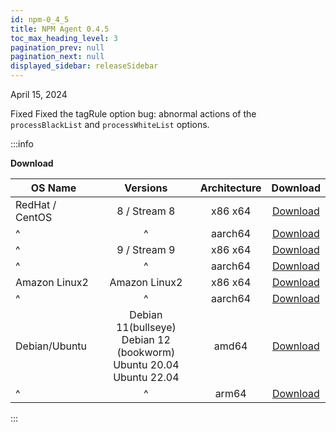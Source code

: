 ```yaml
---
id: npm-0_4_5
title: NPM Agent 0.4.5
toc_max_heading_level: 3
pagination_prev: null
pagination_next: null
displayed_sidebar: releaseSidebar
---
```


April 15, 2024

<Status>Fixed</Status> Fixed the tagRule option bug: abnormal actions of the <code>processBlackList</code> and <code>processWhiteList</code> options.

:::info

**Download**

| OS Name         |                                    Versions                                    | Architecture |                                       Download                                      |
| --------------- | :----------------------------------------------------------------------------: | :----------: | :---------------------------------------------------------------------------------: |
| RedHat / CentOS |                                  8 / Stream 8                                  |    x86 x64   |  [Download](https://repo.whatap.io/centos/8/x86_64/whatap-npmd-0.4.5-0.x86_64.rpm)  |
| ^               |                                        ^                                       |    aarch64   | [Download](https://repo.whatap.io/centos/8/aarch64/whatap-npmd-0.4.5-0.aarch64.rpm) |
| ^               |                                  9 / Stream 9                                  |    x86 x64   |  [Download](https://repo.whatap.io/centos/9/x86_64/whatap-npmd-0.4.5-0.x86_64.rpm)  |
| ^               |                                        ^                                       |    aarch64   | [Download](https://repo.whatap.io/centos/9/aarch64/whatap-npmd-0.4.5-0.aarch64.rpm) |
| Amazon Linux2   |                                  Amazon Linux2                                 |    x86 x64   |  [Download](https://repo.whatap.io/centos/9/x86_64/whatap-npmd-0.4.5-0.x86_64.rpm)  |
| ^               |                                        ^                                       |    aarch64   | [Download](https://repo.whatap.io/centos/9/aarch64/whatap-npmd-0.4.5-0.aarch64.rpm) |
| Debian/Ubuntu   | Debian 11(bullseye)<br/>Debian 12 (bookworm)<br/>Ubuntu 20.04<br/>Ubuntu 22.04 |     amd64    |    [Download](https://repo.whatap.io/debian/unstable/whatap-npmd_0.4.5_amd64.deb)   |
| ^               |                                        ^                                       |     arm64    |    [Download](https://repo.whatap.io/debian/unstable/whatap-npmd_0.4.5_arm64.deb)   |

:::
